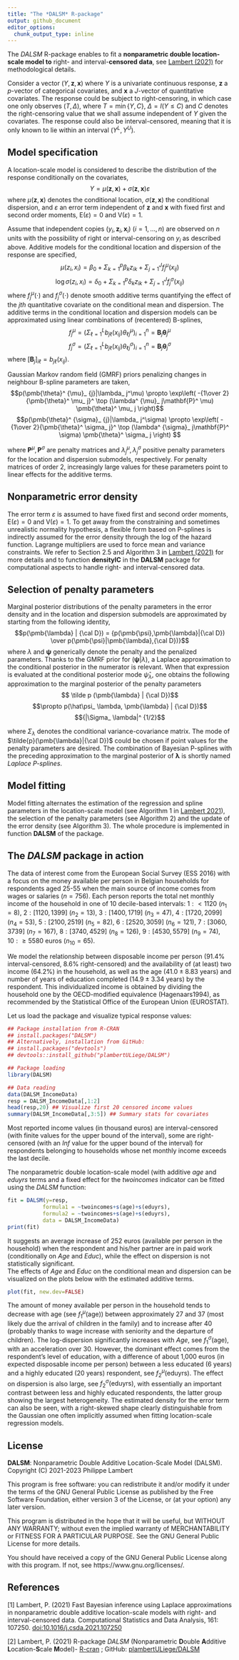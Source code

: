 ```yaml
---
title: "The *DALSM* R-package"
output: github_document
editor_options: 
  chunk_output_type: inline
---
```


<!-- ```{r setup, include=TRUE}
%knitr::opts_chunk$set(echo = TRUE)
```
-->

The *DALSM* R-package enables to fit a **nonparametric double location-scale model to** right- and interval-**censored data**, see [Lambert (2021)](http://doi.org/10.1016/j.csda.2021.107250) for methodological details.

Consider a vector $(Y,\mathbf{z},\mathbf{x})$ where $Y$ is a univariate
continuous response, $\mathbf{z}$ a *p*-vector of categorical covariates,
and $\mathbf{x}$ a *J*-vector of quantitative covariates.
The response could be subject to right-censoring, in which case one
only observes $(T,\Delta)$, where $T=\min\{Y,C\}$, $\Delta=I(Y\leq C)$
and $C$ denotes the right-censoring value that we shall assume
independent of $Y$ given the covariates. The response could also be
interval-censored, meaning that it is only known to lie within an
interval $(Y^L,Y^U)$.

## Model specification
A location-scale model is considered to describe the distribution of
the response conditionally on the covariates,
$$Y = \mu(\mathbf{z},\mathbf{x}) + \sigma(\mathbf{z},\mathbf{x})\varepsilon$$
where $\mu(\mathbf{z},\mathbf{x})$ denotes the conditional
location, $\sigma(\mathbf{z},\mathbf{x})$ the conditional dispersion,
and $\varepsilon$ an error term independent of $\mathbf{z}$ and
$\mathbf{x}$ with fixed first and second order moments, $\mathrm{E}(\varepsilon)=0$ and
$\mathrm{V}(\varepsilon)=1$.

Assume that independent copies 
$(y_i,\mathbf{z}_ i,\mathbf{x}_ i)~(i=1,\ldots,n)$
are observed on $n$ units with the possibility of
right or interval-censoring on $y_i$  as described above.
Additive models for the conditional location and
dispersion of the response are specified,
$$\mu(z_i, x_i)= \beta_0+ \Sigma_ {k=1}^p \beta_k z_{ik}+\Sigma_ {j=1} ^{J} {f_j ^{\mu}}(x_ {ij})$$
$$\log\sigma(z_i,x_i)= \delta_0+\Sigma_ {k=1}^p \delta_k z_ {ik}+\Sigma_ {j=1}^{J} {{f_{j}^{\sigma}}}(x_ {ij})$$
where $f_{j}^{\mu}(\cdot)$ and $f_{j}^{\sigma}(\cdot)$ denote smooth
additive terms quantifying the effect of the $j {th}$ quantitative
covariate on the conditional mean and dispersion.
The additive terms in the conditional location and dispersion models can be approximated using linear combinations of (recentered)
B-splines,
$$f^ {\mu}_ j=\left(\Sigma_ {\ell=1}^L {b_ {j\ell}}(x_ {ij})\theta_ {\ell j}^\mu\right)_ {i=1}^n=\mathbf{B}_ j\pmb{\theta}_ j^\mu$$
$$f^ {\sigma}_ j=\left(\Sigma_ {\ell=1}^L {b_ {j\ell}}(x_ {ij})\theta_ {\ell j}^\sigma\right)_ {i=1}^n = \mathbf{B}_ j\pmb{\theta}_ j^\sigma$$
where $[\mathbf{B}_ j]_ {i\ell}={b_{ j\ell}}(x_ {ij})$.

Gaussian Markov random field (GMRF) priors penalizing changes in neighbour B-spline parameters are taken,
$$p(\pmb{\theta}^ {\mu}_ {j}|\lambda_ j^\mu) \propto \exp\left( -{1\over 2}{\pmb{\theta}^ \mu_ j}^ \top (\lambda^ {\mu}_ j\mathbf{P}^ \mu) \pmb{\theta}^ \mu_ j \right)$$
$$p(\pmb{\theta}^ {\sigma}_ {j}|\lambda_ j^\sigma) \propto \exp\left( -{1\over 2}{\pmb{\theta}^ \sigma_ j}^ \top (\lambda^ {\sigma}_ j\mathbf{P}^ \sigma) \pmb{\theta}^ \sigma_ j \right) $$

where $\mathbf{P}^ \mu, \mathbf{P}^ \sigma$ are penalty matrices and
$\lambda^ {\mu}_ {j},\lambda^ {\sigma}_ {j}$ positive penalty parameters for the location and dispersion submodels, respectively.
For penalty matrices of order 2, increasingly large values for these parameters point to linear effects for the additive terms.

## Nonparametric error density
The error term $\varepsilon$ is assumed to have fixed first and second order moments, $\mathrm{E}(\varepsilon)=0$ and
$\mathrm{V}(\varepsilon)=1$. To get away from the constraining and sometimes unrealistic normality hypothesis, a flexible form based on P-splines is indirectly assumed for the error density through the log of the hazard function. Lagrange multipliers are used to force mean and variance constraints. We refer to Section 2.5 and Algorithm 3 in [Lambert (2021)](http://doi.org/10.1016/j.csda.2021.107250) for more details and to function **densityIC** in the **DALSM** package for computational aspects to handle right- and interval-censored data.

## Selection of penalty parameters
Marginal posterior distributions of the penalty parameters in the error density and in the location and dispersion submodels are approximated by starting from the following identity,
$$p(\pmb{\lambda} | {\cal D}) = {p(\pmb{\psi},\pmb{\lambda}|{\cal D}) \over p(\pmb{\psi}|\pmb{\lambda},{\cal D})}$$
where $\lambda$ and $\pmb{\psi}$ generically denote the penalty and the penalized parameters. Thanks to the GMRF prior for $(\pmb{\psi}|\lambda)$, a Laplace approximation to the conditional posterior in the numerator is relevant. When that expression is evaluated at the conditional posterior mode $\hat\psi_ \lambda$, one obtains the following approximation to the marginal posterior of the penalty parameters
$$ \tilde p (\pmb{\lambda} | {\cal D})$$
$$\propto p(\hat\psi_ \lambda, \pmb{\lambda} | {\cal D})$$
$${|\Sigma_ \lambda|^ {1/2}$$

where $\Sigma_\lambda$ denotes the conditional variance-covariance matrix. The mode of $\tilde{p}(\pmb{\lambda}|{\cal D})$ could be chosen if point values for the penalty parameters are desired. The combination of Bayesian P-splines with the preceding approximation to the marginal posterior of $\pmb{\lambda}$ is shortly named *Laplace P-splines*.

## Model fitting
Model fitting alternates the estimation of the regression and spline parameters in the location-scale model (see Algorithm 1 in [Lambert 2021](http://doi.org/10.1016/j.csda.2021.107250)), the selection of the penalty parameters (see Algorithm 2) and the update of the error density (see Algorithm 3). The whole procedure is implemented in function **DALSM** of the package.

## The *DALSM* package in action
The data of interest come from the European Social Survey (ESS 2016) with a focus on the money available per person in
Belgian households for respondents aged 25-55 when the main source of
income comes from wages or salaries ($n=756$). Each person reports the
total net monthly income of the household in one of 10 decile-based
intervals: $1: <1120$ $(n_1=8)$, $2: [1120,1399]$ $(n_2=13)$,
$3: [1400,1719]$ $(n_3=47)$, $4: [1720,2099]$ $(n_4=53)$,
$5: [2100,2519]$ $(n_5=82)$, $6: [2520,3059]$ $(n_6=121)$,
$7: [3060,$ $3739]$ $(n_7=167)$, $8:[3740,4529]$ $(n_8=126)$,
$9: [4530,5579]$ $(n_9=74)$, $10: \geq 5580$ euros $(n_{10}=65)$.

We model the relationship between disposable income per person ($91.4\%$
interval-censored, $8.6\%$ right-censored) and the availability of (at
least) two income ($64.2\%$) in the household, as well as the age
($41.0\pm8.83$ years) and number of years of education
completed ($14.9\pm3.34$ years) by the respondent.
This individualized income is obtained by dividing the household one by the
OECD-modified equivalence (Hagenaars1994), as recommended by the Statistical Office of
the European Union (EUROSTAT).

Let us load the package and visualize typical response values:
```r
## Package installation from R-CRAN
## install.packages("DALSM")
## Alternatively, installation from GitHub:
## install.packages("devtools")
## devtools::install_github("plambertULiege/DALSM")

## Package loading
library(DALSM)

## Data reading
data(DALSM_IncomeData)
resp = DALSM_IncomeData[,1:2]
head(resp,20) ## Visualize first 20 censored income values
summary(DALSM_IncomeData[,3:5]) ## Summary stats for covariates
```
Most reported income values (in thousand euros) are interval-censored (with finite values for the upper bound of the interval), 
some are right-censored (with an *Inf* value for the upper bound of the interval) for respondents belonging to households whose net monthly income exceeds the last decile. 

The nonparametric double location-scale model (with additive *age* and *eduyrs* terms and a fixed effect for the *twoincomes* indicator can be fitted using the *DALSM* function:
```r
fit = DALSM(y=resp,
           formula1 = ~twoincomes+s(age)+s(eduyrs),
           formula2 = ~twoincomes+s(age)+s(eduyrs),
           data = DALSM_IncomeData)
print(fit)
```
It suggests an average increase of 252 euros (available per person in the household) 
when the respondent and his/her partner are in paid work (conditionally on
*Age* and *Educ*), while the effect on dispersion is not
statistically significant.  
The effects of *Age* and *Educ* on
the conditional mean and dispersion can be visualized on the plots below with the
estimated additive terms.  
```r
plot(fit, new.dev=FALSE)
```

The amount of money available
per person in the household tends to decrease with age (see
$f_1^\mu(\text{age})$) between approximately 27 and 37 (most likely
due the arrival of children in the family) and to increase after 40
(probably thanks to wage increase with seniority and the departure of
children). The log-dispersion significantly increases with
*Age*, see $f_1^\sigma(\mathrm{age})$, with an acceleration over 30. However, the dominant effect
comes from the respondent's level of education, with a difference of
about 1\,000 euros (in expected disposable income per person) between
a less educated (6 years) and a highly educated (20 years) respondent,
see $f_2^\mu(\mathrm{eduyrs})$. The effect on dispersion is also large,
see $f_2^\sigma(\mathrm{eduyrs})$, with essentially an important
contrast between less and highly educated respondents, the latter
group showing the largest heterogeneity. The estimated density for the
error term can also be seen, 
with a right-skewed shape clearly distinguishable from the Gaussian
one often implicitly assumed when fitting
location-scale regression models.


## License
**DALSM**: Nonparametric Double Additive Location-Scale Model (DALSM). Copyright (C) 2021-2023 Philippe Lambert

This program is free software: you can redistribute it and/or modify it under the terms of the GNU General Public License as published by the Free Software Foundation, either version 3 of the License, or (at your option) any later version.

This program is distributed in the hope that it will be useful, but WITHOUT ANY WARRANTY; without even the implied warranty of MERCHANTABILITY or FITNESS FOR A PARTICULAR PURPOSE. See the GNU General Public License for more details.

You should have received a copy of the GNU General Public License along with this program. If not, see https://www.gnu.org/licenses/.

## References
[1] Lambert, P. (2021) Fast Bayesian inference using Laplace approximations in nonparametric double additive location-scale models with right- and interval-censored data. Computational Statistics and Data Analysis, 161: 107250. [doi:10.1016/j.csda.2021.107250](http://doi.org/10.1016/j.csda.2021.107250)

[2] Lambert, P. (2021) R-package *DALSM* (Nonparametric **D**ouble **A**dditive **L**ocation-**S**cale **M**odel)- [R-cran](https://CRAN.R-project.org/package=DALSM) ; GitHub: [plambertULiege/DALSM](https://github.com/plambertULiege/DALSM)
